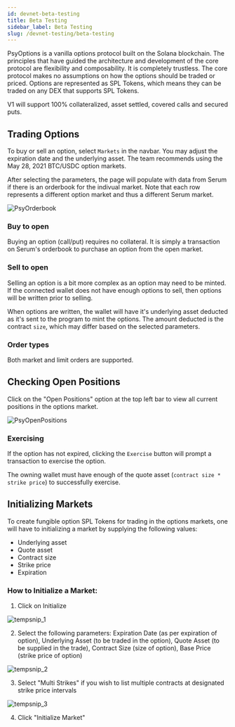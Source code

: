 ```yaml
---
id: devnet-beta-testing
title: Beta Testing
sidebar_label: Beta Testing
slug: /devnet-testing/beta-testing
---
```


PsyOptions is a vanilla options protocol built on the Solana blockchain. The principles that have guided the architecture and development of the core protocol are flexibility and composability. It is completely trustless. The core protocol makes no assumptions on how the options should be traded or priced. Options are represented as SPL Tokens, which means they can be traded on any DEX that supports SPL Tokens.

V1 will support 100% collateralized, asset settled, covered calls and secured puts.

## Trading Options

To buy or sell an option, select `Markets` in the navbar. You may adjust the expiration date and the underlying asset. The team recommends using the May 28, 2021 BTC/USDC option markets.

After selecting the parameters, the page will populate with data from Serum if there is an orderbook for the indivual market. Note that each row represents a different option market and thus a different Serum market.

![PsyOrderbook](/img/beta-testing/PsyOrderbook.png)

### Buy to open

Buying an option (call/put) requires no collateral. It is simply a transaction on Serum's orderbook to purchase an option from the open market.

### Sell to open

Selling an option is a bit more complex as an option may need to be minted. If the connected wallet does not have enough options to sell, then options will be written prior to selling.

When options are written, the wallet will have it's underlying asset deducted as it's sent to the program to mint the options. The amount deducted is the contract `size`, which may differ based on the selected parameters.

### Order types

Both market and limit orders are supported.

## Checking Open Positions

Click on the "Open Positions" option at the top left bar to view all current positions in the options market.

![PsyOpenPositions](/img/beta-testing/PsyOpenPositions.png)

### Exercising

If the option has not expired, clicking the `Exercise` button will prompt a transaction to exercise the option.

The owning wallet must have enough of the quote asset (`contract size * strike price`) to successfully exercise.

## Initializing Markets

To create fungible option SPL Tokens for trading in the options markets, one will have to initializing a market by supplying the following values:

- Underlying asset
- Quote asset
- Contract size
- Strike price
- Expiration

### How to Initialize a Market:

1. Click on Initialize

![tempsnip_1](/img/beta-testing/tempsnip_1.png)

2. Select the following parameters: Expiration Date (as per expiration of option), Underlying Asset (to be traded in the option), Quote Asset (to be supplied in the trade), Contract Size (size of option), Base Price (strike price of option)

![tempsnip_2](/img/beta-testing/tempsnip_2.png)

3. Select "Multi Strikes" if you wish to list multiple contracts at designated strike price intervals

![tempsnip_3](/img/beta-testing/tempsnip_3.png)

4. Click "Initialize Market"
